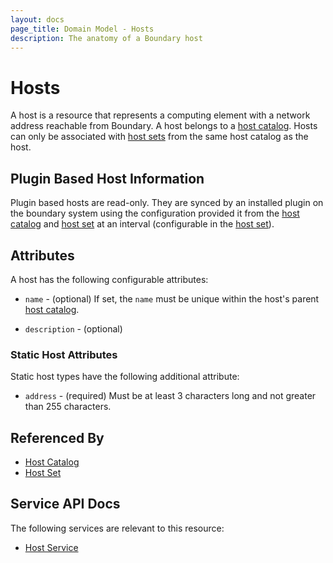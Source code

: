 ```yaml
---
layout: docs
page_title: Domain Model - Hosts
description: The anatomy of a Boundary host
---
```


# Hosts

A host is a resource
that represents a computing element with a network address
reachable from Boundary.
A host belongs to a [host catalog][].
Hosts can only be associated with [host sets][]
from the same host catalog as the host.

## Plugin Based Host Information

Plugin based hosts are read-only.  They are synced by an installed plugin on
the boundary system using the configuration provided it from the
[host catalog][] and [host set][] at an interval (configurable in the
[host set][]).

## Attributes

A host has the following configurable attributes:

- `name` - (optional)
  If set, the `name` must be unique within the host's parent [host catalog][].

- `description` - (optional)

### Static Host Attributes

Static host types have the following additional attribute:

- `address` - (required)
  Must be at least 3 characters long and not greater than 255 characters.

## Referenced By

- [Host Catalog][]
- [Host Set][]

[host catalog]: /docs/concepts/domain-model/host-catalogs

[host catalogs]: /docs/concepts/domain-model/host-catalogs

[host set]: /docs/concepts/domain-model/host-sets

[host sets]: /docs/concepts/domain-model/host-sets

## Service API Docs

The following services are relevant to this resource:

- [Host Service](/api-docs/host-service)
